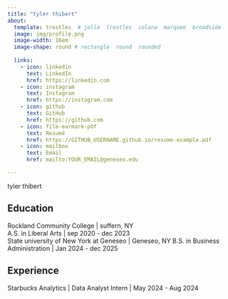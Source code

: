 ```yaml
---
title: "tyler thibert" 
about:
  template: trestles  # jolla  trestles  solana  marquee  broadside
  image: img/profile.png
  image-width: 16em
  image-shape: round # rectangle  round  rounded
  
  links:
    - icon: linkedin
      text: LinkedIn
      href: https://linkedin.com
    - icon: instagram
      text: Instagram
      href: https://instagram.com
    - icon: github
      text: GitHub
      href: https://github.com
    - icon: file-earmark-pdf
      text: Resumé
      href: https://GITHUB_USERNAME.github.io/resume-example.pdf
    - icon: mailbox
      text: Email
      href: mailto:YOUR_EMAIL@geneseo.edu

---
```



tyler thibert 

## Education

Rockland Community College | suffern, NY <br>
A.S. in Liberal Arts | sep 2020 - dec 2023 <br>
State university of New York at Geneseo | Geneseo, NY
B.S. in Business Administration | Jan 2024 - dec 2025

## Experience

Starbucks Analytics | Data Analyst Intern | May 2024 - Aug 2024


